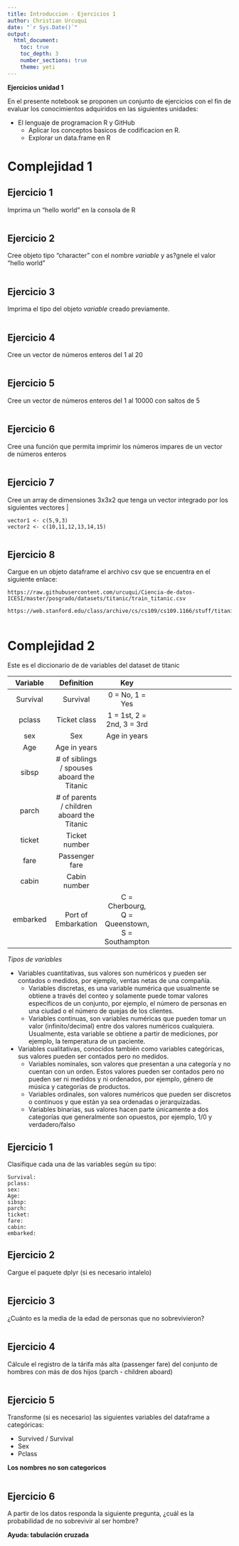 ```yaml
---
title: Introduccion - Ejercicios 1
author: Christian Urcuqui
date: "`r Sys.Date()`"
output:
  html_document:
    toc: true
    toc_depth: 3
    number_sections: true
    theme: yeti
---
```


__Ejercicios unidad 1__

En el presente notebook se proponen un conjunto de ejercicios con el fin de evaluar los conocimientos adquiridos en las siguientes unidades:

+ El lenguaje de programacion R y GitHub
  + Aplicar los conceptos basicos de codificacion en R.
  + Explorar un data.frame en R

# Complejidad 1 {.tabset .tabset-pills}


## Ejercicio 1

Imprima un "hello world" en la consola de R

```r

```

## Ejercicio 2

Cree objeto tipo "character" con el nombre *variable* y as?gnele el valor "hello world"

```r

```

## Ejercicio 3

Imprima el tipo del objeto *variable* creado previamente.

```r

```

## Ejercicio 4

Cree un vector de números enteros del 1 al 20

```r

```

## Ejercicio 5

Cree un vector de números enteros del 1 al 10000 con saltos de 5

```r

```

## Ejercicio 6

Cree una función que permita imprimir los números impares de un vector de números enteros


```r

```

## Ejercicio 7

Cree un array de dimensiones 3x3x2 que tenga un vector integrado por los siguientes vectores
|
```
vector1 <- c(5,9,3)
vector2 <- c(10,11,12,13,14,15)
```

```r

```


## Ejercicio 8

Cargue en un objeto dataframe el archivo csv que se encuentra en el siguiente enlace:

```
https://raw.githubusercontent.com/urcuqui/Ciencia-de-datos-ICESI/master/posgrado/datasets/titanic/train_titanic.csv

```

```
https://web.stanford.edu/class/archive/cs/cs109/cs109.1166/stuff/titanic.csv

```

```r

```

# Complejidad 2 {.tabset .tabset-pills}

Este es el diccionario de de variables del dataset de titanic 

|Variable| Definition | Key
|:-:|:-:|:-:|---|---|
| Survival  | Survival | 0 = No, 1 = Yes  |   |   |
| pclass  |  	Ticket class |  1 = 1st, 2 = 2nd, 3 = 3rd |   |   |
| sex  |  Sex | 	Age in years  |   |   |
| Age  | Age in years	  |   |   |   |
| sibsp  | # of siblings / spouses aboard the Titanic	  |   |   |   |
| parch  | # of parents / children aboard the Titanic |   |   |   |
| ticket  | Ticket number  |   |   |   |
| fare  | Passenger fare  |   |   |   |
| cabin  | Cabin number  |   |   |   |
| embarked  | Port of Embarkation  |  C = Cherbourg, Q = Queenstown, S = Southampton |   |   |

*Tipos de variables*

+ Variables cuantitativas, sus valores son numéricos y pueden ser contados o
medidos, por ejemplo, ventas netas de una compañía.
  + Variables discretas, es una variable numérica que usualmente se obtiene a través del conteo y solamente puede tomar valores específicos de un conjunto, por ejemplo, el número de personas en una ciudad o el número de quejas de los clientes.
  + Variables continuas, son variables numéricas que pueden tomar un valor (infinito/decimal) entre dos valores numéricos cualquiera. Usualmente, esta variable se obtiene a partir de mediciones, por ejemplo, la temperatura de un paciente.
+ Variables cualitativas, conocidos también como variables categóricas, sus
valores pueden ser contados pero no medidos.
  + Variables nominales, son valores que presentan a una categoría y no cuentan con un orden. Estos valores pueden ser contados pero no pueden ser ni medidos y ni ordenados, por ejemplo, género de música y categorías de productos.
  + Variables ordinales, son valores numéricos que pueden ser discretos o continuos y que están ya sea ordenadas o jerarquizadas.
  + Variables binarias, sus valores hacen parte únicamente a dos categorías que generalmente son opuestos, por ejemplo, 1/0 y verdadero/falso

  
## Ejercicio 1

Clasifique cada una de las variables según su tipo:
```
Survival:
pclass:
sex:
Age:
sibsp:
parch:
ticket:
fare:
cabin:
embarked:
```
## Ejercicio 2

Cargue el paquete dplyr (si es necesario intalelo)

```r
```

## Ejercicio 3

¿Cuánto es la media de la edad de personas que no sobrevivieron?

```r

```
## Ejercicio 4

Cálcule el registro de la tárifa más alta (passenger fare) del conjunto de hombres con más de dos hijos (parch - children aboard)

```r

```

## Ejercicio 5

Transforme (si es necesario) las siguientes variables del dataframe a categóricas:

+ Survived / Survival
+ Sex
+ Pclass

**Los nombres no son categoricos**

```r

```

## Ejercicio 6

A partir de los datos responda la siguiente pregunta, ¿cuál es la probabilidad de no sobrevivir al ser hombre?

**Ayuda: tabulación cruzada**

```r

```